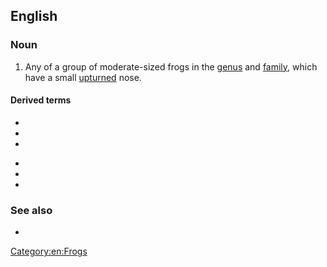 ==English==
{{rfi|en}}
{{wikipedia}}

===Noun===
{{en-noun|head=[[shovel]][[nose]] [[frog]]}}

# Any of a group of moderate-sized frogs in the {{taxlink|Hemisus|genus|noshow=1}} [[genus]] and {{taxlink|Hemisotidae|family|noshow=1}} [[family]], which have a small [[upturned]] nose.

====Derived terms====
{{der-top}}
* {{vern|eastern ghost frog}}
* {{vern|Hewitt's ghost frog}}
* {{vern|Natal ghost frog}}
{{der-mid}}
* {{vern|Purcell's ghost frog}}
* {{vern|Rose's ghost frog}}
* {{vern|royal ghost frog}}
{{der-bottom}}

===See also===
* {{vern|snout-burrower}}

[[Category:en:Frogs]]